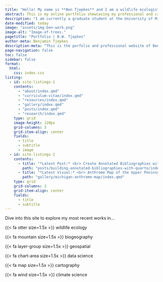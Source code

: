 ---
title: "Hello! My name is **Ben Tjepkes** and I am a wildlife ecologist and data-driven geographer."
abstract: This is my online portfolio showcasing my professional and creative works.
description: "I am currently a graduate student at the University of Missouri studying geographic information systems in the Department of Geography. My work focuses on using a variety of data science and geospatial tools to conduct research in ecology and biogeography. I have interests spanning the fields of geospatial, ecology, data science, and climate science."
date-modified: today
image: "assets/img-ben-work.png"
image-alt: "Image-of-trees."
pagetitle: "Portfolio | B.W. Tjepkes"
author-meta: Benjamin Tjepkes
description-meta: "This is the porfolio and professional website of Benjamin Tjepkes."
page-navigation: false
toc: false
sidebar: false
format:
  html:
    css: index.css
listing:
  - id: site-listings-1
    contents:
      - "about/index.qmd"
      - "curriculum-vitae/index.qmd"
      - "resources/index.qmd"
      - "gallery/index.qmd"
      - "posts/index.qmd"
      - "research/index.qmd"
    type: grid
    image-height: 120px
    grid-columns: 3
    grid-item-align: center
    fields:
      - title
      - subtitle
      - image
  - id: site-listings-2
    contents:
      - title: "*Latest Post:* <br> Create Annotated Bibliographies with Quarto"
        path: "posts/building-annotated-bibliographies-with-quarto/index.qmd"
      - title: "*Latest Visual:* <br> Anthrome Map of the Upper Peninsula, MI"
        path: "gallery/michigan-anthrome-map/index.qmd"
    type: grid
    grid-columns: 2
    grid-item-align: center
    fields:
      - title
      - subtitle
---

::: {#intro-section .column-page}

::: {#intro-section-text}
Dive into this site to explore my most recent works in...
:::

::: {.container}

::: {.item}
{{< fa otter size=1.5x >}} wildlife ecology
:::
::: {.item}
{{< fa mountain size=1.5x >}} biogeography
:::
::: {.item}
{{< fa layer-group size=1.5x >}} geospatial
:::
::: {.item}
{{< fa chart-area size=1.5x >}} data science
:::
::: {.item}
{{< fa map size=1.5x >}} cartography
:::
::: {.item}
{{< fa wind size=1.5x >}} climate science
:::
:::
:::

::: {#site-listings-2 .column-page .index-latest}
:::

::: {#site-listings-1 .column-page}
:::


